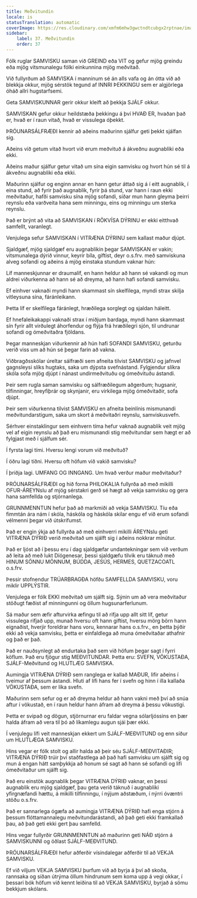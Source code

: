 ```yaml
---
title: Meðvitundin
locale: is
statusTranslation: automatic
coverImage: https://res.cloudinary.com/xmfm6mhw3gwctndtcubgx2rptnae/image/upload/v1740337243/small_cover_educacion_fundamental_a051170f1c.webp
sidebar:
    label: 37. Meðvitundin
    order: 37
---
```

Fólk ruglar SAMVISKU saman við GREIND eða VIT og gefur mjög greindu eða mjög vitsmunalegu fólki einkunnina mjög meðvitað.

Við fullyrðum að SAMVISKA í manninum sé án alls vafa og án ótta við að blekkja okkur, mjög sérstök tegund af INNRI ÞEKKINGU sem er algjörlega óháð allri hugstarfsemi.

Geta SAMVISKUNNAR gerir okkur kleift að þekkja SJÁLF okkur.

SAMVISKAN gefur okkur heildstæða þekkingu á því HVAÐ ER, hvaðan það er, hvað er í raun vitað, hvað er vissulega óþekkt.

ÞRÓUNARSÁLFRÆÐI kennir að aðeins maðurinn sjálfur geti þekkt sjálfan sig.

Aðeins við getum vitað hvort við erum meðvituð á ákveðnu augnabliki eða ekki.

Aðeins maður sjálfur getur vitað um sína eigin samvisku og hvort hún sé til á ákveðnu augnabliki eða ekki.

Maðurinn sjálfur og enginn annar en hann getur áttað sig á í eitt augnablik, í eina stund, að fyrir það augnablik, fyrir þá stund, var hann í raun ekki meðvitaður, hafði samvisku sína mjög sofandi, síðar mun hann gleyma þeirri reynslu eða varðveita hana sem minningu, eins og minningu um sterka reynslu.

Það er brýnt að vita að SAMVISKAN í RÖKVÍSA DÝRINU er ekki eitthvað samfellt, varanlegt.

Venjulega sefur SAMVISKAN í VITRÆNA DÝRINU sem kallast maður djúpt.

Sjaldgæf, mjög sjaldgæf eru augnablikin þegar SAMVISKAN er vakin; vitsmunalega dýrið vinnur, keyrir bíla, giftist, deyr o.s.frv. með samviskuna alveg sofandi og aðeins á mjög einstaka stundum vaknar hún:

Líf manneskjunnar er draumalíf, en hann heldur að hann sé vakandi og mun aldrei viðurkenna að hann sé að dreyma, að hann hafi sofandi samvisku.

Ef einhver vaknaði myndi hann skammast sín skelfilega, myndi strax skilja vitleysuna sína, fáránleikann.

Þetta líf er skelfilega fáránlegt, hræðilega sorglegt og sjaldan háleitt.

Ef hnefaleikakappi vaknaði strax í miðjum bardaga, myndi hann skammast sín fyrir allt virðulegt áhorfendur og flýja frá hræðilegri sjón, til undrunar sofandi og ómeðvitaðra fjöldans.

Þegar manneskjan viðurkennir að hún hafi SOFANDI SAMVISKU, geturðu verið viss um að hún sé þegar farin að vakna.

Viðbragðsskólar úreltar sálfræði sem afneita tilvist SAMVISKU og jafnvel gagnsleysi slíks hugtaks, saka um dýpsta svefnástand. Fylgjendur slíkra skóla sofa mjög djúpt í nánast undirmeðvituðu og ómeðvituðu ástandi.

Þeir sem rugla saman samvisku og sálfræðilegum aðgerðum; hugsanir, tilfinningar, hreyfiþrár og skynjanir, eru virkilega mjög ómeðvitaðir, sofa djúpt.

Þeir sem viðurkenna tilvist SAMVISKU en afneita beinlínis mismunandi meðvitundarstigum, saka um skort á meðvitaðri reynslu, samviskusvefn.

Sérhver einstaklingur sem einhvern tíma hefur vaknað augnablik veit mjög vel af eigin reynslu að það eru mismunandi stig meðvitundar sem hægt er að fylgjast með í sjálfum sér.

Í fyrsta lagi tími. Hversu lengi vorum við meðvituð?

Í öðru lagi tíðni. Hversu oft höfum við vakið samvisku?

Í þriðja lagi. UMFANG OG INNGANG. Um hvað verður maður meðvitaður?

ÞRÓUNARSÁLFRÆÐI og hið forna PHILOKALIA fullyrða að með mikilli OFUR-ÁREYNslu af mjög sérstakri gerð sé hægt að vekja samvisku og gera hana samfellda og stjórnanlega.

GRUNNMENNTUN hefur það að markmiði að vekja SAMVISKU. Tíu eða fimmtán ára nám í skóla, háskóla og háskóla skilar engu ef við erum sofandi vélmenni þegar við útskrifumst.

Það er engin ýkja að fullyrða að með einhverri mikilli ÁREYNslu geti VITRÆNA DÝRIÐ verið meðvitað um sjálft sig í aðeins nokkrar mínútur.

Það er ljóst að í þessu eru í dag sjaldgæfar undantekningar sem við verðum að leita að með lukt Díógenesar, þessi sjaldgæfu tilvik eru táknuð með HINUM SÖNNU MÖNNUM, BÚDDA, JESÚS, HERMES, QUETZACOATL o.s.frv.

Þessir stofnendur TRÚARBRAGÐA höfðu SAMFELLDA SAMVISKU, voru miklir UPPLÝSTIR.

Venjulega er fólk EKKI meðvitað um sjálft sig. Sýnin um að vera meðvitaður stöðugt fæðist af minningunni og öllum hugsunarferlunum.

Sá maður sem æfir afturvirka æfingu til að rifja upp allt sitt líf, getur vissulega rifjað upp, munað hversu oft hann giftist, hversu mörg börn hann eignaðist, hverjir foreldrar hans voru, kennarar hans o.s.frv., en þetta þýðir ekki að vekja samvisku, þetta er einfaldlega að muna ómeðvitaðar athafnir og það er það.

Það er nauðsynlegt að endurtaka það sem við höfum þegar sagt í fyrri köflum. Það eru fjögur stig MEÐVITUNDAR. Þetta eru: SVEFN, VÖKUSTAÐA, SJÁLF-Meðvitund og HLUTLÆG SAMVISKA.

Aumingja VITRÆNA DÝRIÐ sem ranglega er kallað MAÐUR, lifir aðeins í tveimur af þessum ástandi. Hluti af lífi hans fer í svefn og hinn í illa kallaða VÖKUSTAÐA, sem er líka svefn.

Maðurinn sem sefur og er að dreyma heldur að hann vakni með því að snúa aftur í vökustað, en í raun heldur hann áfram að dreyma á þessu vökustigi.

Þetta er svipað og dögun, stjörnurnar eru faldar vegna sólarljóssins en þær halda áfram að vera til þó að líkamlegu augun sjái þær ekki.

Í venjulegu lífi veit manneskjan ekkert um SJÁLF-MEÐVITUND og enn síður um HLUTLÆGA SAMVISKU.

Hins vegar er fólk stolt og allir halda að þeir séu SJÁLF-MEÐVITAÐIR; VITRÆNA DÝRIÐ trúir því staðfastlega að það hafi samvisku um sjálft sig og mun á engan hátt samþykkja að honum sé sagt að hann sé sofandi og lifi ómeðvitaður um sjálft sig.

Það eru einstök augnablik þegar VITRÆNA DÝRIÐ vaknar, en þessi augnablik eru mjög sjaldgæf, þau geta verið táknuð í augnabliki yfirgnæfandi hættu, á mikilli tilfinningu, í nýjum aðstæðum, í nýrri óvæntri stöðu o.s.frv.

Það er sannarlega ógæfa að aumingja VITRÆNA DÝRIÐ hafi enga stjórn á þessum flóttamannalegu meðvitundarástandi, að það geti ekki framkallað þau, að það geti ekki gert þau samfelld.

Hins vegar fullyrðir GRUNNMENNTUN að maðurinn geti NÁÐ stjórn á SAMVISKUNNI og öðlast SJÁLF-MEÐVITUND.

ÞRÓUNARSÁLFRÆÐI hefur aðferðir vísindalegar aðferðir til að VEKJA SAMVISKU.

Ef við viljum VEKJA SAMVISKU þurfum við að byrja á því að skoða, rannsaka og síðan útrýma öllum hindrunum sem koma upp á vegi okkar, í þessari bók höfum við kennt leiðina til að VEKJA SAMVISKU, byrjað á sömu bekkjum skólans.

